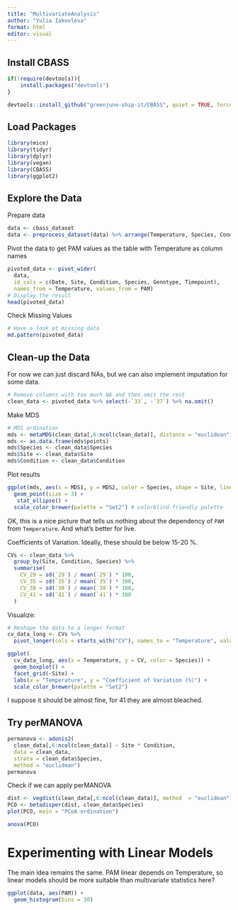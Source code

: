```yaml
---
title: "MultivariateAnalysis"
author: "Yulia Iakovleva"
format: html
editor: visual
---
```


## Install CBASS

```r
if(!require(devtools)){
    install.packages("devtools")
}

devtools::install_github("greenjune-ship-it/CBASS", quiet = TRUE, force = TRUE)
```

## Load Packages

```r
library(mice)
library(tidyr)
library(dplyr)
library(vegan)
library(CBASS)
library(ggplot2)
```

## Explore the Data

Prepare data

```r
data <- cbass_dataset
data <- preprocess_dataset(data) %>% arrange(Temperature, Species, Condition)
```

Pivot the data to get PAM values as the table with Temperature as column names

```r
pivoted_data <- pivot_wider(
  data,
  id_cols = c(Date, Site, Condition, Species, Genotype, Timepoint),
  names_from = Temperature, values_from = PAM)
# Display the result
head(pivoted_data)
```

Check Missing Values

```r
# Have a look at missing data
md.pattern(pivoted_data)
```

## Clean-up the Data

For now we can just discard NAs, but we can also implement imputation for some data.

```r
# Remove columns with too much NA and then omit the rest
clean_data <- pivoted_data %>% select(-`33`, -`37`) %>% na.omit()
```

Make MDS

```r
# MDS ordination
mds <- metaMDS(clean_data[,6:ncol(clean_data)], distance = "euclidean")
mds <- as.data.frame(mds$points)
mds$Species <- clean_data$Species
mds$Site <- clean_data$Site
mds$Condition <- clean_data$Condition
```

Plot results

```r
ggplot(mds, aes(x = MDS1, y = MDS2, color = Species, shape = Site, linetype = Condition)) +
  geom_point(size = 3) +
   stat_ellipse() +
  scale_color_brewer(palette = "Set2") # colorblind-friendly palette
```

OK, this is a nice picture that tells us nothing about the dependency of `PAM` from `Temperature`. And what's better for live.

Coefficients of Variation. Ideally, these should be below 15-20 %.

```r
CVs <- clean_data %>%
  group_by(Site, Condition, Species) %>%
  summarise(
    CV_29 = sd(`29`) / mean(`29`) * 100,
    CV_35 = sd(`35`) / mean(`35`) * 100,
    CV_38 = sd(`38`) / mean(`38`) * 100,
    CV_41 = sd(`41`) / mean(`41`) * 100
  )
```

Visualize:

```r
# Reshape the data to a longer format
cv_data_long <- CVs %>%
  pivot_longer(cols = starts_with("CV"), names_to = "Temperature", values_to = "CV")

ggplot(
  cv_data_long, aes(x = Temperature, y = CV, color = Species)) +
  geom_boxplot() +
  facet_grid(~Site) +
  labs(x = "Temperature", y = "Coefficient of Variation (%)") +
  scale_color_brewer(palette = "Set2")
```

I suppose it should be almost fine, for 41 they are almost bleached.

## Try perMANOVA

```r
permanova <- adonis2(
  clean_data[,6:ncol(clean_data)] ~ Site * Condition,
  data = clean_data,
  strata = clean_data$Species,
  method = "euclidean")
permanova
```

Check if we can apply perMANOVA

```r
dist <- vegdist(clean_data[,6:ncol(clean_data)], method  = "euclidean")
PCO <- betadisper(dist, clean_data$Species)
plot(PCO, main = "PCoA ordination")
```

```r
anova(PCO)
```

# Experimenting with Linear Models

The main idea remains the same. PAM linear depends on Temperature, so linear models should be more suitable than multivariate statistics here?

```r
ggplot(data, aes(PAM)) +
  geom_histogram(bins = 30)
```
